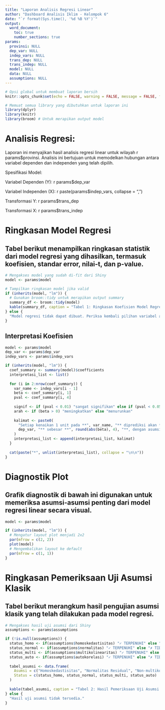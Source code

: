 ---
title: "Laporan Analisis Regresi Linear"
author: "Dashboard Analisis Iklim - Kelompok 6"
date: "`r format(Sys.time(), '%d %B %Y')`"
output: 
  word_document:
    toc: true
    number_sections: true
params:
  provinsi: NULL
  dep_var: NULL
  indep_vars: NULL
  trans_dep: NULL
  trans_indep: NULL
  model: NULL
  data: NULL
  assumptions: NULL
---

```{r setup, include=FALSE}
# Opsi global untuk membuat laporan bersih
knitr::opts_chunk$set(echo = FALSE, warning = FALSE, message = FALSE, fig.align = 'center')

# Memuat semua library yang dibutuhkan untuk laporan ini
library(dplyr)
library(knitr)
library(broom) # Untuk merapikan output model
```

# Analisis Regresi:
Laporan ini menyajikan hasil analisis regresi linear untuk wilayah r params$provinsi. Analisis ini bertujuan untuk memodelkan hubungan antara variabel dependen dan independen yang telah dipilih.

Spesifikasi Model:

Variabel Dependen (Y): r params$dep_var

Variabel Independen (X): r paste(params$indep_vars, collapse = ", ")

Transformasi Y: r params$trans_dep

Transformasi X: r params$trans_indep

# Ringkasan Model Regresi
## Tabel berikut menampilkan ringkasan statistik dari model regresi yang dihasilkan, termasuk koefisien, standar error, nilai-t, dan p-value.

```{r}
# Mengakses model yang sudah di-fit dari Shiny
model <- params$model

# Tampilkan ringkasan model jika valid
if (inherits(model, "lm")) {
  # Gunakan broom::tidy untuk merapikan output summary
  summary_df <- broom::tidy(model)
  kable(summary_df, caption = "Tabel 1: Ringkasan Koefisien Model Regresi.", digits = 4)
} else {
  "Model regresi tidak dapat dibuat. Periksa kembali pilihan variabel atau transformasi Anda."
}

```

## Interpretasi Koefisien

```{r}
model <- params$model
dep_var <- params$dep_var
indep_vars <- params$indep_vars

if (inherits(model, "lm")) {
  coef_summary <- summary(model)$coefficients
  interpretasi_list <- list()
  
  for (i in 2:nrow(coef_summary)) {
    var_name <- indep_vars[i - 1]
    beta <- coef_summary[i, 1]
    pval <- coef_summary[i, 4]
    
    signif <- if (pval < 0.01) "sangat signifikan" else if (pval < 0.05) "signifikan" else "tidak signifikan"
    arah <- if (beta > 0) "meningkatkan" else "menurunkan"
    
    kalimat <- paste0(
      "Setiap kenaikan 1 unit pada **", var_name, "** diprediksi akan **", arah, "** nilai **", 
      dep_var, "** sebesar **", round(abs(beta), 4), "**, dengan asumsi variabel lain konstan. Pengaruh ini bersifat **", signif, "** (p-value = ", round(pval, 4), ")."
    )
    interpretasi_list <- append(interpretasi_list, kalimat)
  }
  
  cat(paste("*", unlist(interpretasi_list), collapse = "\n\n"))
}
```

# Diagnostik Plot
## Grafik diagnostik di bawah ini digunakan untuk memeriksa asumsi-asumsi penting dari model regresi linear secara visual.

```{r}
model <- params$model

if (inherits(model, "lm")) {
  # Mengatur layout plot menjadi 2x2
  par(mfrow = c(2, 2))
  plot(model)
  # Mengembalikan layout ke default
  par(mfrow = c(1, 1))
}
```

# Ringkasan Pemeriksaan Uji Asumsi Klasik
## Tabel berikut merangkum hasil pengujian asumsi klasik yang telah dilakukan pada model regresi.
```{r}
# Mengakses hasil uji asumsi dari Shiny
assumptions <- params$assumptions

if (!is.null(assumptions)) {
  status_homo <- if(assumptions$homoskedastisitas) "✓ TERPENUHI" else "✗ TIDAK TERPENUHI"
  status_normal <- if(assumptions$normalitas) "✓ TERPENUHI" else "✗ TIDAK TERPENUHI"
  status_multi <- if(assumptions$multikolinearitas) "✓ TERPENUHI" else "✗ TIDAK TERPENUHI"
  status_auto <- if(assumptions$autokorelasi) "✓ TERPENUHI" else "✗ TIDAK TERPENUHI"
  
  tabel_asumsi <- data.frame(
    Asumsi = c("Homoskedastisitas", "Normalitas Residual", "Non-multikolinearitas", "Non-autokorelasi"),
    Status = c(status_homo, status_normal, status_multi, status_auto)
  )
  
  kable(tabel_asumsi, caption = "Tabel 2: Hasil Pemeriksaan Uji Asumsi Klasik.")
} else {
  "Hasil uji asumsi tidak tersedia."
}
```





